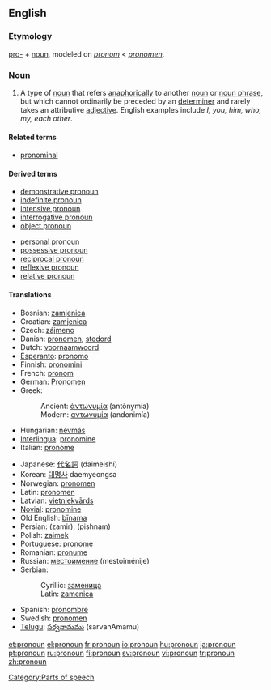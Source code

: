 ==English==
{{wikipedia}}

===Etymology===
[[pro-]] + [[noun]], modeled on {{MF.}} ''[[pronom]]'' < {{L.}} ''[[pronomen]]''.

===Noun===
{{en-noun}}

# {{grammar}} A type of [[noun]] that refers [[anaphora|anaphorically]] to another [[noun]] or [[noun phrase]], but which cannot ordinarily be preceded by an [[determiner]] and rarely takes an attributive [[adjective]]. English examples include ''I, you, him, who, my, each other''.

====Related terms====
*[[pronominal]]

====Derived terms====
{{top2}}
*[[demonstrative pronoun]]
*[[indefinite pronoun]]
*[[intensive pronoun]]
*[[interrogative pronoun]]
*[[object pronoun]]
{{mid2}}
*[[personal pronoun]]
*[[possessive pronoun]]
*[[reciprocal pronoun]]
*[[reflexive pronoun]]
*[[relative pronoun]]
{{bottom}}

====Translations====
{{trans-top|pronoun}}
*Bosnian: [[zamjenica#Bosnian|zamjenica]] {{f}}
*Croatian: [[zamjenica#Croatian|zamjenica]] {{f}}
*Czech: [[zájmeno]] {{n}}
*Danish: [[pronomen]], [[stedord]]
*Dutch: [[voornaamwoord]] {{n}}
*[[Esperanto]]: [[pronomo]]
*Finnish: [[pronomini]]
*French: [[pronom]] {{m}}
*German: [[Pronomen]] {{n}}
*Greek:
*:Ancient: [[ἀντωνυμία]] (antōnymía) {{f}}
*:Modern: [[αντωνυμία]] (andonimía) {{f}}
*Hungarian: [[névmás]]
*[[Interlingua]]: [[pronomine]]
*Italian: [[pronome]] {{m}}
{{trans-mid}}
*Japanese: [[代名詞]] (daimeishí)
*Korean: [[대명사]] daemyeongsa
*Norwegian: [[pronomen]]
*Latin: [[pronomen]] {{n}}
*Latvian: [[vietniekvārds]] {{m}}
*[[Novial]]: [[pronomine]]
*Old English: [[binama|bīnama]] {{m}}
*Persian: {{FAchar|[[ضمیر]]}} (zamir), {{FAchar|[[پیشنام]]}} (pishnam)
*Polish: [[zaimek]] {{m}}
*Portuguese: [[pronome]] {{m}}
*Romanian: [[pronume]] {{n}}
*Russian: [[местоимение]] (mestoiménije) {{n}}
*Serbian:
*:Cyrillic: [[заменица#Serbian|заменица]] {{f}}
*:Latin: [[zamenica#Serbian|zamenica]] {{f}}
*Spanish: [[pronombre]] {{m}}
*Swedish: [[pronomen]] {{n}}
*[[Telugu]]: [[సర్వనామము]] (sarvanAmamu)
{{trans-bottom}}

[[Category:Parts of speech]]

[[et:pronoun]]
[[el:pronoun]]
[[fr:pronoun]]
[[io:pronoun]]
[[hu:pronoun]]
[[ja:pronoun]]
[[pt:pronoun]]
[[ru:pronoun]]
[[fi:pronoun]]
[[sv:pronoun]]
[[vi:pronoun]]
[[tr:pronoun]]
[[zh:pronoun]]